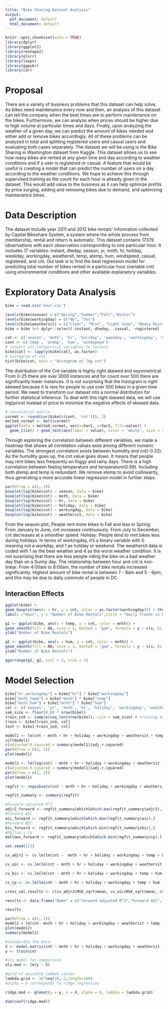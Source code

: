```yaml
---
title: "Bike Sharing Dataset Analysis"
output:
  pdf_document: default
  html_document: default
---
```


```r
knitr::opts_chunk$set(echo = TRUE)
library(dplyr)
library(ggplot2)
library(reshape2)
library(olsrr)
library(leaps)
library(ggpubr)
library(car)
```

# Proposal
There are a variety of business problems that this dataset can help solve. As bikes need maintenance every now and then, an analysis of this dataset can tell the company when the best times are to perform maintenance on the bikes. Furthermore, we can analyze when prices should be higher due to high volume at particular times and days. Finally, upon analyzing the weather of a given day, we can predict the amount of bikes needed and either add or remove bikes accordingly. All of these problems can be analyzed in total and splitting registered users and casual users and evaluating both cases separately. The dataset we will be using is the Bike Sharing in Washington dataset from Kaggle. This dataset allows us to see how many bikes are rented at any given time and day according to weather conditions and if a user is registered or casual. A feature that would be useful is creating a model that can predict the number of users on a day according to the weather conditions. We hope to achieve this through supervised training as the count for each hour is already given in the dataset. This would add value to the business as it can help optimize profits by price surging, adding and removing bikes due to demand, and optimizing maintenance times. 

# Data Description
The dataset include year 2011 and 2012 bike rentals' information collected by Capital Bikeshare System, a system where the whole process from membership, rental and return is automatic. This dataset contains 17379 observations with each observation corresponding to one particular hour. It includes 17 variables: instant, dteday, season, yr, mnth, hr, holiday, weekday, workingday, weathersit, temp, atemp, hum, windspeed, casual, registered, and cnt. Out task is to find the best regression model for predicting total number of bikes rented in a particular
hour (variable cnt) using environmental conditions and other available explanatory variables. 

# Exploratory Data Analysis
```r
bike = read.csv('hour.csv')
```

```r
levels(bike$season) = c("Spring","Summer","Fall","Winter")
levels(bike$workingday) = c("No", "Yes")
levels(bike$weathersit) = c("Clear", "Mist", "Light Snow", "Heavy Rain")
bike = bike %>% dplyr::select(-instant,-dteday, -casual, -registered)
```

```r
cat <- c('season', 'mnth', 'hr', 'holiday', 'weekday', 'workingday', 'weathersit') 
cont <- c('temp', 'atemp', 'hum', 'windspeed')
# convert all categorical variables to factors
bike[cat] <- lapply(bike[cat], as.factor)
# histogram of cnt
hist(bike$cnt, main = "Histogram of log cnt")
```

The distribution of the Cnt variable is highly right skewed and asymmetrical. From 0-25 there are over 3000 instances and for count over 500 there are significantly lower instances. It is not surprising that the histogram is right skewed because it is rare for people to use over 500 bikes in a given time period. We need to transform our dataset into a normal distribution for further statistical inference. To deal with this right skewed data, we will use log(price) instead of price to minimize the negative effects of skewed data.

```r
# correlation matrix
cormat <- round(cor(bike[c(cont, 'cnt')]), 2) 
melted_cormat <- melt(cormat) 
ggplot(data = melted_cormat, aes(x=Var1, y=Var2, fill=value)) +
  geom_tile() + geom_text(aes(label = value), color = 'white', size = 5)
```

Through exploring the correlation between different variables, we made a heatmap that shows all correlation values exist among different numeric variables. The strongest correlation exists between humidity and cnt(-0.32). As the humidity goes up, the cnt value goes down. It means that people may rent bikes less frequently on foggy and rainy days. There is a high correlation between feeling temperature and temperature(0.99). Including both atemp and temp is redundant. We remove atemp to avoid collinearity, thus generating a more accurate linear regression model in further steps.

```r
par(mfrow = c(2, 3))
boxplot(log(bike$cnt) ~ season, data = bike)
boxplot(log(bike$cnt) ~ mnth, data = bike)
boxplot(log(bike$cnt) ~ hr, data = bike)
boxplot(log(bike$cnt) ~ holiday, data = bike)
boxplot(log(bike$cnt) ~ workingday, data = bike)
boxplot(log(bike$cnt) ~ weathersit, data = bike)
```

From the season plot, People rent more bikes in Fall and less in Spring. From January to June, cnt increases continuously. From July to December, cnt decreases at a smoother speed. Holiday: People tend to rent bikes less during holidays. In terms of workingday, it’s a binary variable with 0 meaning not a workday, and 1 as holiday or weekend. The weathersit data is coded with 1 as the best weather and 4 as the worst weather condition. It is not surprising that there are less people riding the bike on a bad weather day than on a Sunny day. The relationship between hour and cnt is non-linear. From 4:00am to 8:00am, the number of bike rentals increased significantly. Highest amount of bike rental is between 7 - 8am and 5 - 6pm, and this may be due to daily commute of people in DC.

## Interaction Effects
```r
ggplot(bike) +
geom_boxplot(aes(x = hr, y = cnt, color = as.factor(workingday))) + theme_minimal() +
labs(x ="Hour", y = "Number of Bike Rentals",title = "Daily Trends in Rider Count")
```

```r
g1 <- ggplot(bike, aes(x = temp, y = cnt, color = mnth)) +
geom_smooth(fill = NA, size = 1, method = 'gam', formula = y ~ s(x, bs = "cs")) + xlab("Temperature") +
ylab("Number of Bike Rentals") 

g2 <- ggplot(bike, aes(x = hum, y = cnt, color = mnth)) +
geom_smooth(fill = NA, size = 1, method = 'gam', formula = y ~ s(x, bs = "cs")) + xlab("Humidity") +
ylab("Number of Bike Rentals") 

ggarrange(g1, g2, ncol = 2, nrow = 1)
```

# Model Selection

```r
bike["hr_workingday"] = bike["hr"] * bike["workingday"]
bike["mnth_temp"] = bike["mnth"] * bike["temp"]
bike["mnth_hum"] = bike["mnth"] * bike["hum"]
col <- c('season', 'yr', 'mnth', 'hr', 'holiday', 'workingday', 'weathersit','temp', 'windspeed', 'hum', 'cnt', "hr_workingday", "mnth_temp", "mnth_hum")
sam_size <- floor(0.80 * nrow(bike))
train_ind <- sample(seq_len(nrow(bike)), size = sam_size) # training data
train <- bike[train_ind, col]
test <- bike[-train_ind, col]
```


```r
model1 <- lm(cnt ~ mnth + hr + holiday + workingday + weathersit + temp + hum + windspeed + season, data = train)
vif(model1)
c(adjusted.R.squared = summary(model1)$adj.r.squared)
par(mfrow = c(2, 2))
plot(model1)
```

```r
model2 <- lm(log(cnt) ~ mnth + hr + holiday + workingday + weathersit + temp + hum + windspeed + season, data = train)
c(adjusted.R.squared = summary(model1)$adj.r.squared)
par(mfrow = c(2, 2))
plot(model1)
```


```r
regfit <- regsubsets(cnt ~ mnth + hr + holiday + workingday + weathersit + temp + hum + windspeed + season + hr*workingday + mnth*temp + mnth*hum, data = train, nvmax = 10, method = "forward")

regfit_summary <- summary(regfit)

#Forward adjusted R^2
adjr2_forward <- regfit_summary$which[which.max(regfit_summary$adjr2),]
#Forward AIC
aic_forward <- regfit_summary$which[which.max(regfit_summary$aic),]
#Forward BIC 
bic_forward <- regfit_summary$which[which.min(regfit_summary$bic),]
#Mallow's Cp
mallows_forward <- regfit_summary$which[which.min(regfit_summary$cp),]
```

```r
set.seed(123)

cv_adjr2 <- cv.lm(lm(cnt ~  mnth + hr + holiday + workingday + temp + hum  + season + hr:workingday + mnth:temp + mnth:hum, y = TRUE, x = TRUE, data = train), k = 5)

cv_aic <- cv.lm(lm(cnt ~ mnth + hr + holiday + workingday + weathersit + temp + hum + windspeed + season + hr*workingday + mnth*temp + mnth*hum, y = TRUE, x = TRUE, data = train), k = 5)

cv_bic <- cv.lm(lm(cnt ~ mnth + hr + holiday + workingday + temp + hum + season + hr*workingday + mnth*hum, y = TRUE, x = TRUE, data = train), k = 5)

cv_cp <- cv.lm(lm(cnt ~ mnth + hr + holiday + workingday + temp + hum + season + hr*workingday + mnth*temp + mnth*hum, y = TRUE, x = TRUE, train), k = 5)

cross_val_results <- c(cv_adjr2$MSE_sqrt$mean, cv_aic$MSE_sqrt$mean, cv_bic$MSE_sqrt$mean, cv_cp$MSE_sqrt$mean)

results <- data.frame("Name" = c("forward adjusted R^2","Forward AIC","Forward BIC","Mallow's Cp"), "Value" = c( cv_adjr2$MSE_sqrt$mean, cv_aic$MSE_sqrt$mean, cv_bic$MSE_sqrt$mean, cv_cp$MSE_sqrt$mean))
```

```r
results
```

```r
par(mfrow = c(2, 2))
model2 = lm(cnt~ mnth + hr + holiday + workingday + weathersit + temp + hum + windspeed + season + mnth:temp + mnth:hum + hr:workingday, data = train)
plot(model2)
summary(model2)
```

```r
#standardie the data
X <- model.matrix(cnt ~ mnth + hr + holiday + workingday + weathersit + temp + hum + windspeed + season, train)[,-1]
y <- train$cnt

#ols model for comparison
ols.mod <- lm(y ~ X)

#grid of possible lambda values
lambda.grid <- 10^seq(10,-2,length=100)
#alpha = 0 corresponds to ridge regression

ridge.mod <- glmnet(y = y, x = X, alpha = 0, lambda = lambda.grid)

dim(coef(ridge.mod))
```


